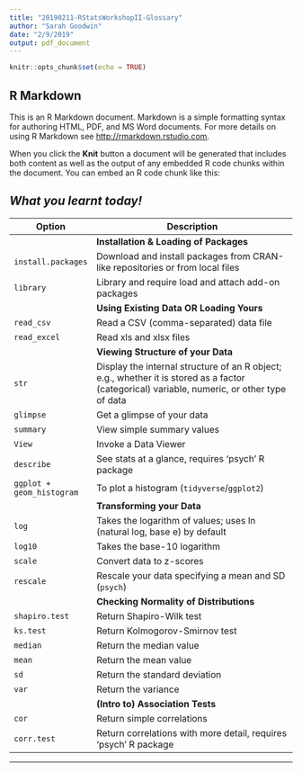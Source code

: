 ```yaml
---
title: "20190211-RStatsWorkshopII-Glossary"
author: "Sarah Goodwin"
date: "2/9/2019"
output: pdf_document
---
```


```r
knitr::opts_chunk$set(echo = TRUE)
```

## R Markdown

This is an R Markdown document. Markdown is a simple formatting syntax for authoring HTML, PDF, and MS Word documents. For more details on using R Markdown see <http://rmarkdown.rstudio.com>.

When you click the **Knit** button a document will be generated that includes both content as well as the output of any embedded R code chunks within the document. You can embed an R code chunk like this:

## *What you learnt today!*

::: l-body-outset
| Option      | Description                                        |
|-------------|----------------------------------------------------|
|    | **Installation & Loading of Packages**                          |
| `install.packages`| Download and install packages from CRAN-like repositories or from local files |
| `library`   | Library and require load and attach add-on packages|
| | **Using Existing Data OR Loading Yours**                         |
| `read_csv`  | Read a CSV (comma-separated) data file             |
| `read_excel`| Read xls and xlsx files                            |
| | **Viewing Structure of your Data**                               |
| `str`       | Display the internal structure of an R object; e.g., whether it is stored as a factor (categorical) variable, numeric, or other type of data|
| `glimpse`   | Get a glimpse of your data                         |
| `summary`   | View simple summary values                         |
| `View`      | Invoke a Data Viewer                               |
| `describe`  | See stats at a glance, requires 'psych' R package  |
| `ggplot + geom_histogram` | To plot a histogram  (`tidyverse`/`ggplot2`) |
| |**Transforming your Data**                                       |
| `log`       | Takes the logarithm of values; uses ln (natural log, base e) by default|
| `log10`     | Takes the base-10 logarithm                        |
| `scale`     | Convert data to z-scores                           |
| `rescale`   | Rescale your data specifying a mean and SD (`psych`)|
| |**Checking Normality of Distributions**          |
| `shapiro.test`| Return Shapiro-Wilk test                         |
| `ks.test`   | Return Kolmogorov-Smirnov test                     |
| `median`    | Return the median value                            |
| `mean`      | Return the mean value                              |
| `sd`        | Return the standard deviation                      |
| `var`       | Return the variance                                |
| |**(Intro to) Association Tests**                                 |
| `cor`       | Return simple correlations                       |
| `corr.test` | Return correlations with more detail, requires 'psych' R package|
:::

***